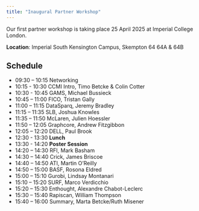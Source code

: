 ```yaml
---
title: "Inaugural Partner Workshop"
---
```


Our first partner workshop is taking place 25 April 2025 at
Imperial College London.

**Location**: Imperial South Kensington Campus, Skempton 64 64A & 64B

## Schedule

- 09:30 – 10:15 Networking
- 10:15 - 10:30 CCMI Intro, Timo Betcke \& Colin Cotter
- 10:30 - 10:45 GAMS, Michael Bussieck
- 10:45 – 11:00 FICO, Tristan Gally
- 11:00 – 11:15 DataSparq, Jeremy Bradley
- 11:15 – 11:35 SLB, Joshua Knowles
- 11:35 – 11:50 McLaren, Julien Hoessler
- 11:50 – 12:05 Graphcore, Andrew Fitzgibbon
- 12:05 – 12:20 DELL, Paul Brook
- 12:30 - 13:30 **Lunch**
- 13:30 - 14:20 **Poster Session**
- 14:20 – 14:30	RFI, Mark Basham
- 14:30 – 14:40	Crick, James Briscoe
- 14:40 – 14:50	ATI, Martin O’Reilly
- 14:50 – 15:00	BASF, Rosona Eldred	
- 15:00 – 15:10	Gurobi, Lindsay Montanari
- 15:10 – 15:20	SURF, Marco Verdicchio
- 15:20 – 15:30	Enthought, Alexandre Chabot-Leclerc 
- 15:30 – 15:40	Rapiscan, William Thompson
- 15:40 – 16:00	Summary, Marta Betcke/Ruth Misener

</br>
